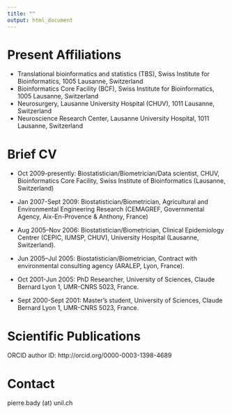 ```yaml
---
title: ""
output: html_document
---
```





# **Present Affiliations**

 * Translational bioinformatics and statistics (TBS), Swiss Institute for Bioinformatics, 1005 Lausanne, Switzerland
 * Bioinformatics Core Facility (BCF), Swiss Institute for Bioinformatics, 1005 Lausanne, Switzerland
 * Neurosurgery, Lausanne University Hospital (CHUV), 1011 Lausanne, Switzerland
 * Neuroscience Research Center, Lausanne University Hospital, 1011 Lausanne, Switzerland

# **Brief CV**

 * Oct 2009-presently: Biostatistician/Biometrician/Data scientist, CHUV, Bioinformatics Core Facility, Swiss Institute of Bioinformatics (Lausanne, Switzerland)

 * Jan 2007-Sept 2009: Biostatistician/Biometrician, Agricultural and Environmental Engineering Research (CEMAGREF, Governmental Agency, Aix-En-Provence & Anthony, France)

 * Aug 2005–Nov 2006: Biostatistician/Biometrician, Clinical Epidemiology Centrer (CEPIC, IUMSP, CHUV), University Hospital (Lausanne, Switzerland).

 * Jun 2005–Jul 2005: Biostatistician/Biometrician, Contract with environmental consulting agency (ARALEP, Lyon, France). 

 * Oct 2001-Jun 2005: PhD Researcher, University of Sciences, Claude Bernard Lyon 1, UMR-CNRS 5023, France.

 * Sept 2000-Sept 2001: Master’s student, University of Sciences, Claude Bernard Lyon 1, UMR-CNRS 5023, France.


# **Scientific Publications**
ORCID author ID: http://orcid.org/0000-0003-1398-4689 

# **Contact**
<i class="fa fa-envelope"></i> pierre.bady (at) unil.ch


